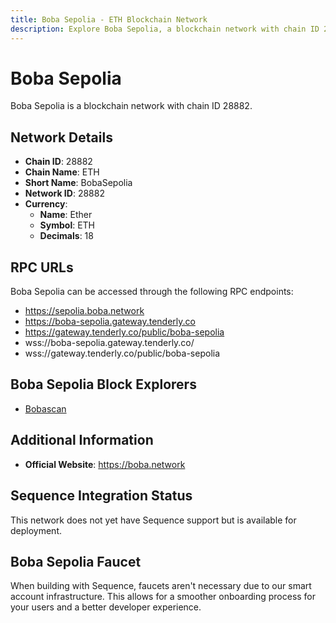 ```yaml
--- 
title: Boba Sepolia - ETH Blockchain Network
description: Explore Boba Sepolia, a blockchain network with chain ID 28882. Learn about its native currency, Ether, and how to interact with the network.
---
```


# Boba Sepolia

Boba Sepolia is a blockchain network with chain ID 28882.

## Network Details

- **Chain ID**: 28882
- **Chain Name**: ETH
- **Short Name**: BobaSepolia
- **Network ID**: 28882
- **Currency**: 
  - **Name**: Ether
  - **Symbol**: ETH
  - **Decimals**: 18

## RPC URLs

Boba Sepolia can be accessed through the following RPC endpoints:

- https://sepolia.boba.network
- https://boba-sepolia.gateway.tenderly.co
- https://gateway.tenderly.co/public/boba-sepolia
- wss://boba-sepolia.gateway.tenderly.co/
- wss://gateway.tenderly.co/public/boba-sepolia

## Boba Sepolia Block Explorers

- [Bobascan](https://testnet.bobascan.com)

## Additional Information

- **Official Website**: https://boba.network

## Sequence Integration Status

This network does not yet have Sequence support but is available for deployment.

## Boba Sepolia Faucet

When building with Sequence, faucets aren't necessary due to our smart account infrastructure. This allows for a smoother onboarding process for your users and a better developer experience.
